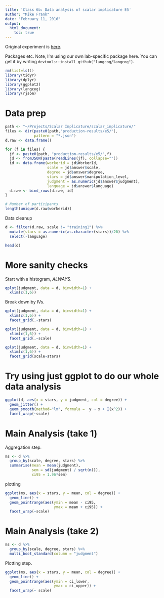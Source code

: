 ```yaml
---
title: 'Class 6b: Data analysis of scalar implicature E5'
author: "Mike Frank"
date: "February 11, 2016"
output: 
  html_document:
    toc: true
---
```


Original experiment is [here](http://langcog.stanford.edu/expts/scalar_implicature/experiments/implicatures_e5.html). 

Packages etc. Note, I'm using our own lab-specific package here. You can get it by writing `devtools::install_github("langcog/langcog")`.

```r
rm(list=ls())
library(tidyr)
library(dplyr)
library(ggplot2)
library(langcog) 
library(rjson)
```

# Data prep

```r
path <- "~/Projects/Scalar Implicature/scalar_implicature/"
files <- dir(paste0(path,"production-results/e5/"), 
             pattern = "*.json")
d.raw <- data.frame()

for (f in files) {
  jf <- paste0(path, "production-results/e5/",f)
  jd <- fromJSON(paste(readLines(jf), collapse=""))
  id <- data.frame(workerid = jd$WorkerId, 
                   scale = jd$answer$scale,
                   degree = jd$answer$degree,
                   stars = jd$answer$manipulation_level,
                   judgment = as.numeric(jd$answer$judgment),
                   language = jd$answer$language)
  d.raw <- bind_rows(d.raw, id)
}

# Number of participants
length(unique(d.raw$workerid))
```

Data cleanup

```r
d <- filter(d.raw, scale != "training1") %>%
  mutate(stars = as.numeric(as.character(stars))/20) %>%
  select(-language)

head(d)
```

# More sanity checks

Start with a histogram, *ALWAYS*. 
```r
qplot(judgment, data = d, binwidth=1) + 
  xlim(c(1,6))

```

Break down by IVs.

```r
qplot(judgment, data = d, binwidth=1) + 
  xlim(c(1,6)) + 
  facet_grid(.~stars)

qplot(judgment, data = d, binwidth=1) + 
  xlim(c(1,6)) + 
  facet_grid(.~scale)

qplot(judgment, data = d, binwidth=1) + 
  xlim(c(1,6)) + 
  facet_grid(scale~stars)
```

# Try using just ggplot to do our whole data analysis

```r
ggplot(d, aes(x = stars, y = judgment, col = degree)) + 
  geom_jitter() + 
  geom_smooth(method="lm", formula =  y ~ x + I(x^2)) +
  facet_wrap(~scale)
```

# Main Analysis (take 1)

Aggregation step. 

```r
ms <- d %>%
  group_by(scale, degree, stars) %>%
  summarise(mean = mean(judgment), 
            sem = sd(judgment) / sqrt(n()), 
            ci95 = 1.96*sem)
```

plotting

```r
ggplot(ms, aes(x = stars, y = mean, col = degree)) + 
  geom_line() + 
  geom_pointrange(aes(ymin = mean - ci95, 
                      ymax = mean + ci95)) + 
  facet_wrap(~scale)
```


# Main Analysis (take 2)

```r
ms <- d %>%
  group_by(scale, degree, stars) %>%
  multi_boot_standard(column = "judgment")
```

Plotting step. 

```r
ggplot(ms, aes(x = stars, y = mean, col = degree)) + 
  geom_line() + 
  geom_pointrange(aes(ymin = ci_lower, 
                      ymax = ci_upper)) + 
  facet_wrap(~ scale)
```

